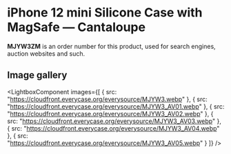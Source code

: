
# iPhone 12 mini Silicone Case with MagSafe — Cantaloupe

<Callout type='info' emoji='👉🏻'>**MJYW3ZM** is an order number for this product, used for search engines, auction websites and such.</Callout>

## Image gallery

<LightboxComponent
    images={[
      {
        src: "https://cloudfront.everycase.org/everysource/MJYW3.webp"
      },
      {
        src: "https://cloudfront.everycase.org/everysource/MJYW3_AV01.webp"
      },
      {
        src: "https://cloudfront.everycase.org/everysource/MJYW3_AV02.webp"
      },
      {
        src: "https://cloudfront.everycase.org/everysource/MJYW3_AV03.webp"
      },
      {
        src: "https://cloudfront.everycase.org/everysource/MJYW3_AV04.webp"
      },
      {
        src: "https://cloudfront.everycase.org/everysource/MJYW3_AV05.webp"
      }
    ]}
  />
